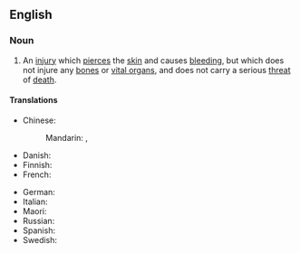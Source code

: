 ==English==

===Noun===
{{en-noun}}
# An [[injury]] which [[pierce]]s the [[skin]] and causes [[bleed]]ing, but which does not injure any [[bone]]s or [[vital organ]]s, and does not carry a serious [[threat]] of [[death]].

====Translations====
{{trans-top|injury which pierces the skin, but which does not injure any bones or vital organs}}
* Chinese:
*: Mandarin: {{t+|cmn|輕傷}}, {{t+|cmn|轻伤|tr=qīngshāng}}
* Danish: {{t|da|kødsår|n}}
* Finnish: {{t|fi|lihashaava}}
* French: {{t-needed|fr}}
{{trans-mid}}
* German: {{t+|de|Fleischwunde|f}}
* Italian: {{t|it|ferita superficiale|f}}
* Maori: {{t|mi|kaiākiri}}
* Russian: {{t|ru|ране́ние мя́гких тка́ней|n}}
* Spanish: {{t-needed|es}}
* Swedish: {{t|sv|köttsår|n}}
{{trans-bottom}}